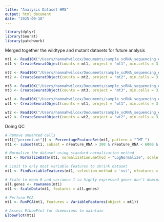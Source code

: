 ```yaml
---
title: "Analysis Dataset HMS"
output: html_document
date: "2025-09-18"
---
```


```r
library(dplyr)
library(Seurat)
library(patchwork)
```

Merged together the wildtype and mutant datasets for future analysis 
```r
mt1 <- Read10X("/Users/hannahwilcox/Documents/sample_scRNA_sequencing_data/mt1")
mt1 <- CreateSeuratObject(counts = mt1, project = "mt1", min.cells = 3, min.features = 200)

mt2 <- Read10X("/Users/hannahwilcox/Documents/sample_scRNA_sequencing_data/mt2")
mt2 <- CreateSeuratObject(counts = mt2, project = "mt2", min.cells = 3, min.features = 200)

mt3 <- Read10X("/Users/hannahwilcox/Documents/sample_scRNA_sequencing_data/mt3")
mt3 <- CreateSeuratObject(counts = mt3, project = "mt3", min.cells = 3, min.features = 200)

wt1 <- Read10X("/Users/hannahwilcox/Documents/sample_scRNA_sequencing_data/wt1")
wt1 <- CreateSeuratObject(counts = wt1, project = "wt1", min.cells = 3, min.features = 200)

wt2 <- Read10X("/Users/hannahwilcox/Documents/sample_scRNA_sequencing_data/wt2")
wt2 <- CreateSeuratObject(counts = wt2, project = "wt2", min.cells = 3, min.features = 200)

```

Doing QC
```r
# Remove unwanted cells
mt1[["percent.mt"]] <- PercentageFeatureSet(mt1, pattern = "^MT-")
mt1 <- subset(mt1, subset = nFeature_RNA > 200 & nFeature_RNA < 6000 & percent.mt < 10)

# Normalize the dataset using standard normalization method 
mt1 <- NormalizeData(mt1, normalization.method = "LogNormalize", scale.factor = 1e4)

# Limit to only most variable features to shrink dataset 
mt1 <- FindVariableFeatures(mt1, selection.method = 'vst', nfeatures = 2000)

# Scale to mean 0 and variance 1 so highly expressed genes don't dominate 
all.genes <- rownames(mt1)
mt1 <- ScaleData(mt1, features = all.genes)

# Perform PCA 
mt1 <- RunPCA(mt1, features = VariableFeatures(object = mt1))

# Assess ElbowPlot for dimensions to maintain 
ElbowPlot(mt1)

```









